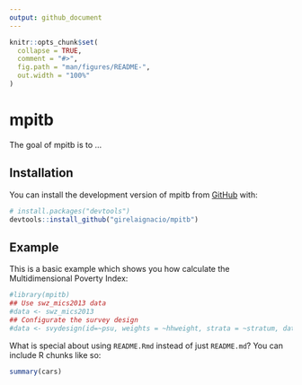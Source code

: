 ```yaml
---
output: github_document
---
```


<!-- README.md is generated from README.Rmd. Please edit that file -->

```r
knitr::opts_chunk$set(
  collapse = TRUE,
  comment = "#>",
  fig.path = "man/figures/README-",
  out.width = "100%"
)
```

# mpitb

<!-- badges: start -->
<!-- badges: end -->

The goal of mpitb is to ...

## Installation

You can install the development version of mpitb from [GitHub](https://github.com/) with:

``` r
# install.packages("devtools")
devtools::install_github("girelaignacio/mpitb")
```

## Example

This is a basic example which shows you how calculate the Multidimensional Poverty Index:

```r
#library(mpitb)
## Use swz_mics2013 data
#data <- swz_mics2013
## Configurate the survey design 
#data <- svydesign(id=~psu, weights = ~hhweight, strata = ~stratum, data = swz_mics213)
```

What is special about using `README.Rmd` instead of just `README.md`? You can include R chunks like so:

```r
summary(cars)
```


